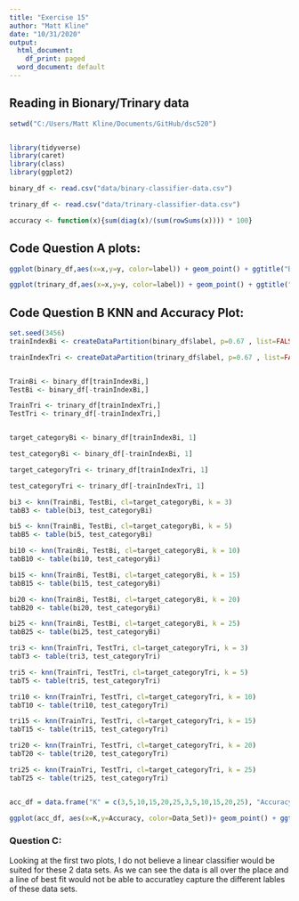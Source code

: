 ```yaml
---
title: "Exercise 15"
author: "Matt Kline"
date: "10/31/2020"
output:
  html_document:
    df_print: paged
  word_document: default
---
```


## Reading in Bionary/Trinary data
```r
setwd("C:/Users/Matt Kline/Documents/GitHub/dsc520")


library(tidyverse)
library(caret)
library(class)
library(ggplot2)

binary_df <- read.csv("data/binary-classifier-data.csv")

trinary_df <- read.csv("data/trinary-classifier-data.csv")

accuracy <- function(x){sum(diag(x)/(sum(rowSums(x)))) * 100}
```

## Code Question A plots:
```r
ggplot(binary_df,aes(x=x,y=y, color=label)) + geom_point() + ggtitle("Binary Data Frame")

ggplot(trinary_df,aes(x=x,y=y, color=label)) + geom_point() + ggtitle("Trinary Data Frame")


```


## Code Question B KNN and Accuracy Plot:
```r

set.seed(3456)
trainIndexBi <- createDataPartition(binary_df$label, p=0.67 , list=FALSE, times=1)

trainIndexTri <- createDataPartition(trinary_df$label, p=0.67 , list=FALSE, times=1)


TrainBi <- binary_df[trainIndexBi,]
TestBi <- binary_df[-trainIndexBi,]

TrainTri <- trinary_df[trainIndexTri,]
TestTri <- trinary_df[-trainIndexTri,]


target_categoryBi <- binary_df[trainIndexBi, 1]

test_categoryBi <- binary_df[-trainIndexBi, 1]

target_categoryTri <- trinary_df[trainIndexTri, 1]

test_categoryTri <- trinary_df[-trainIndexTri, 1]

bi3 <- knn(TrainBi, TestBi, cl=target_categoryBi, k = 3)
tabB3 <- table(bi3, test_categoryBi)

bi5 <- knn(TrainBi, TestBi, cl=target_categoryBi, k = 5)
tabB5 <- table(bi5, test_categoryBi)

bi10 <- knn(TrainBi, TestBi, cl=target_categoryBi, k = 10)
tabB10 <- table(bi10, test_categoryBi)

bi15 <- knn(TrainBi, TestBi, cl=target_categoryBi, k = 15)
tabB15 <- table(bi15, test_categoryBi)

bi20 <- knn(TrainBi, TestBi, cl=target_categoryBi, k = 20)
tabB20 <- table(bi20, test_categoryBi)

bi25 <- knn(TrainBi, TestBi, cl=target_categoryBi, k = 25)
tabB25 <- table(bi25, test_categoryBi)

tri3 <- knn(TrainTri, TestTri, cl=target_categoryTri, k = 3)
tabT3 <- table(tri3, test_categoryTri)

tri5 <- knn(TrainTri, TestTri, cl=target_categoryTri, k = 5)
tabT5 <- table(tri5, test_categoryTri)

tri10 <- knn(TrainTri, TestTri, cl=target_categoryTri, k = 10)
tabT10 <- table(tri10, test_categoryTri)

tri15 <- knn(TrainTri, TestTri, cl=target_categoryTri, k = 15)
tabT15 <- table(tri15, test_categoryTri)

tri20 <- knn(TrainTri, TestTri, cl=target_categoryTri, k = 20)
tabT20 <- table(tri20, test_categoryTri)

tri25 <- knn(TrainTri, TestTri, cl=target_categoryTri, k = 25)
tabT25 <- table(tri25, test_categoryTri)


acc_df = data.frame("K" = c(3,5,10,15,20,25,3,5,10,15,20,25), "Accuracy" = c(accuracy(tabB3),accuracy(tabB5),accuracy(tabB10),accuracy(tabB15),accuracy(tabB20),accuracy(tabB25),accuracy(tabT3),accuracy(tabT5),accuracy(tabT10),accuracy(tabT15),accuracy(tabT20),accuracy(tabT25)),"Data_Set" = c("Binary","Binary","Binary","Binary","Binary","Binary","Trinary","Trinary","Trinary","Trinary","Trinary","Trinary")  )

ggplot(acc_df, aes(x=K,y=Accuracy, color=Data_Set))+ geom_point() + ggtitle("KNN Accuracies")

```


### Question C: 
Looking at the first two plots, I do not believe a linear classifier would be suited for these 2 data sets. As we can see the data is all over the place and a line of best fit would not be able to accuratley capture the different lables of these data sets.
